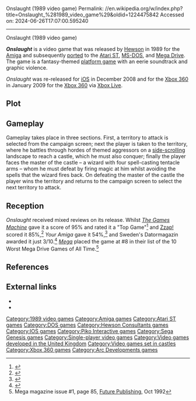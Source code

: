 Onslaught (1989 video game)
Permalink: //en.wikipedia.org/w/index.php?title=Onslaught_%281989_video_game%29&oldid=1224475842
Accessed on: 2024-06-26T17:07:00.595240



------
Onslaught (1989 video game)
{{Short description|1989 video game}}
{{Infobox video game
|title = Onslaught
|image = Onslaught Coverart.png
|caption = 
|developer = Realms<br>[[Arc Developments]] (MS-DOS)<br>Nextgrand (Mega Drive)
|publisher = [[Hewson Consultants]]<br>Ballistic (Mega Drive)
|designer = 
|engine = 
|released = 1989
|genre = [[Platform game|Platform]]
|modes = [[Single-player video game|Single-player]]
|platforms = [[Amiga]], [[Atari ST]], [[MS-DOS]], [[Sega Genesis|Mega Drive]], [[iOS]], [[Xbox 360]]
}}

'''''Onslaught''''' is a video game that was released by [[Hewson Consultants|Hewson]] in 1989 for the [[Amiga]] and subsequently [[porting|ported]] to the [[Atari ST]], [[MS-DOS]], and [[Mega Drive]]. The game is a fantasy-themed [[platform game]] with an eerie soundtrack and graphic violence.

''Onslaught'' was re-released for [[iOS]] in December 2008 and for the [[Xbox 360]] in January 2009 for the [[Xbox 360]] via [[Xbox Live]].

==Plot==
{{quote|The land of Gargore is a mass of warring kingdoms, containing 16 different cults, 16 different types of enemy troops and 8 types of locations. However, even the mightiest army fears a 'fanatic', a solitary warrior who lives to fight and conquer and is remembered according to the number of his victories and the greatness of his deeds. You are one such Fanatic, a magical warrior with the strength of an army, the might of a thousand men. Now is your chance to achieve fame and glory for yourself in the battle scarred land of Gargore. Defeat the ravaging hordes of monsters, conquer the world and bring peace to the warring kingdoms. Good luck – it won't be easy!|''Onslaught'' packaging<ref name='OnslaughtBoxscanBack'>{{cite web|url=http://hol.abime.net/hol_popup_picture.php?id=WW05NGMyTmhiaTh5TXpBeExUSTBNREF2TWpNd05sOWliM2cyTG1wd1p3PT02ZVY0VDI1emJHRjFaMmgwSUMwZ1FtOTRJSE5qWVc0Z2JyQTI2ZVY0TmpRdzZlVjRPRE13NmVWNFltOTRjMk5oYmk4eU16QXhMVEkwTURBdk1qTXdObDlpYjNnMkxtcHdadz09NmVWNE16SXc2ZVY0U1cxaFoyVk5ZV2RwWTJzPQ==&zoom=1 |title=Onslaught |access-date=2009-02-25 |date=1989 |work=Onslaught Packaging |publisher=[[Hewson Consultants]]}}</ref>}}

==Gameplay==
Gameplay takes place in three sections. First, a territory to attack is selected from the campaign screen; next the player is taken to the territory, where he battles through hordes of themed aggressors on a [[Side-scrolling video game|side-scrolling]] landscape to reach a castle, which he must also conquer; finally the player faces the master of the castle – a wizard with four spell-casting tentacle arms – whom he must defeat by firing magic at him whilst avoiding the spells that the wizard fires back. On defeating the master of the castle the player wins the territory and returns to the campaign screen to select the next territory to attack.

==Reception==
''Onslaught'' received mixed reviews on its release. Whilst ''[[The Games Machine]]'' gave it a score of 95% and rated it a "Top Game"<ref name='TGMReview'>{{cite news | title=Onslaught | date=December 1989 | publisher=[[Newsfield Publications Ltd]] | url =http://amr.abime.net/review_33800 | work =[[The Games Machine]] | pages =72–73 | access-date = 2009-02-25}}</ref> and [[Zzap!64|Zzap!]] scored it 85%,<ref name='Zzap!Review'>{{cite news | first=Stuart | last=Wynne |author2=Hogg, Robin | title=Onslaught | date=February 1990 | publisher=Newsfield Publications Ltd | url =http://www.zzap64.co.uk/cgi-bin/displaypage.pl?issue=58&page=71&magazine=zzap | work =[[Zzap!64|Zzap!]] | pages =71 | access-date = 2009-02-25}}</ref> ''Your Amiga'' gave it 54%,<ref name='YourAmigaReview'>{{cite news | first=Gordon | last=Hamlett | title=Onslaught | date=January 1990 | url =http://amr.abime.net/amr_popup_picture.php?src=your_amiga/magscans/ya_1990_01/031.jpg&c=75778&n=1&filesize=501145 | work =Your Amiga | pages =31 | access-date = 2009-02-25}}</ref> and Sweden's Datormagazin awarded it just 3/10.<ref name='Datormagazin'>{{cite news | first=Mathias | last=Thinsz | title=Onslaught | date=January 1990 | url =http://guildserver.co.uk/AMR/dator/dm_1990_01_1990-02/008.jpg | work =Datormagazin | pages =8 | access-date = 2009-02-25 | language = sv}}</ref> ''[[Mega (magazine)|Mega]]'' placed the game at #8 in their list of the 10 Worst Mega Drive Games of All Time.<ref>Mega magazine issue #1, page 85, [[Future Publishing]], Oct 1992</ref>

==References==
{{reflist}}

==External links==
* {{abime|id=2306}}
* {{moby game|id=/onslaught_|name=''Onslaught''}}

[[Category:1989 video games]]
[[Category:Amiga games]]
[[Category:Atari ST games]]
[[Category:DOS games]]
[[Category:Hewson Consultants games]]
[[Category:IOS games]]
[[Category:Piko Interactive games]]
[[Category:Sega Genesis games]]
[[Category:Single-player video games]]
[[Category:Video games developed in the United Kingdom]]
[[Category:Video games set in castles]]
[[Category:Xbox 360 games]]
[[Category:Arc Developments games]]